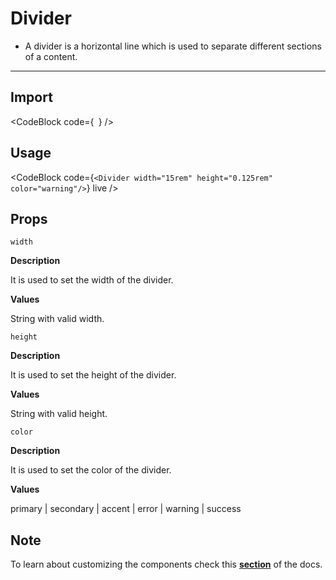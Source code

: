 
# Divider

-   A divider is a horizontal line which is used to separate different sections of a content.

---

## Import

<CodeBlock
    code={`
    `}
/>

## Usage

<CodeBlock
    code={`
<Divider width="15rem" height="0.125rem" color="warning"/>
    `}
    live
/>

## Props

`width`

**Description**

It is used to set the width of the divider.

**Values**

String with valid width.

`height`

**Description**

It is used to set the height of the divider.

**Values**

String with valid height.

`color`

**Description**

It is used to set the color of the divider.

**Values**

primary | secondary | accent | error | warning | success

## Note

To learn about customizing the components check this **[section](/docs/customizing-components)** of the docs.
